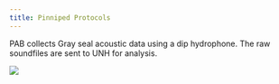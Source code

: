 ```yaml
---
title: Pinniped Protocols
---
```


PAB collects Gray seal acoustic data using a dip hydrophone. The raw soundfiles are sent to UNH for analysis.

![](/figs/infographics/Gray_seal_noaafisheries.png)
